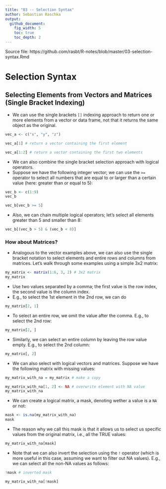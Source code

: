 ```yaml
---
title: "03 -- Selection Syntax"
author: Sebastian Raschka
output:
  github_document:
    fig_width: 5
    toc: true
    toc_depth: 2
---
```


Source file: https://github.com/rasbt/R-notes/blob/master/03-selection-syntax.Rmd

# Selection Syntax


## Selecting Elements from Vectors and Matrices (Single Bracket Indexing)

- We can use the single brackets `[]` indexing approach to return one or more elements from a vector or data frame, not that it returns the same object as the original.

```r
vec_a <- c("x", "y", "z")

vec_a[1] # return a vector containing the first element

vec_a[1:2] # return a vector containing the first two elements
```

- We can also combine the single bracket selection approach with logical operators.
- Suppose we have the following integer vector; we can use the `>=` operator to select all numbers that are equal to or larger than a certain value (here: greater than or equal to 5):

```r
vec_b <- c(1:9)
vec_b

vec_b[vec_b >= 5] 
```

- Also, we can chain multiple logical operators; let's select all elements greater than 5 and smaller than 8:

```r
vec_b[(vec_b > 5) & (vec_b < 8)]
```


### How about Matrices?

- Analogous to the vector examples above, we can also use the single bracket notation to select elements and entire rows and columns from matrices. Let's walk through some examples using a simple 3x2 matrix:

```r
my_matrix <- matrix(1:6, 3, 2) # 3x2 matrix
my_matrix
```

- Use two values separated by a comma; the first value is the row index, the second value is the column index.
- E.g., to select the 1st element in the 2nd row, we can do

```r
my_matrix[2, 1]
```

- To select an entire row, we omit the value after the comma. E.g., to select the 2nd row:

```r
my_matrix[2, ]
```

- Similarly, we can select an entire column by leaving the row value empty. E.g., to select the 2nd column:

```r
my_matrix[, 2]
```

- We can also select with logical vectors and matrices. Suppose we have the following matrix with missing values:

```r
my_matrix_with_na = my_matrix # make a copy

my_matrix_with_na[1, 2] <- NA # overwrite element with NA value
my_matrix_with_na
```

- We can create a logical matrix, a mask, denoting wether a value is a `NA` or not:

```r
mask <- is.na(my_matrix_with_na)
mask
```

- The reason why we call this mask is that it allows us to select us specific values from the original matrix, i.e., all the TRUE values:

```r
my_matrix_with_na[mask]
```

- Note that we can also invert the selection using the `!` operator (which is more useful in this case, assuming we want to filter out NA values). E.g., we can select all the non-NA values as follows:

```r
!mask # inverted mask 
```

```r
my_matrix_with_na[!mask]
```